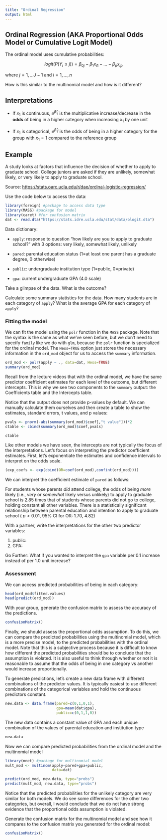 ```yaml
---
title: "Ordinal Regression"
output: html
---
```


## Ordinal Regression (AKA Proportional Odds Model or Cumulative Logit Model)

The ordinal model uses cumulative probabilities:

$$
logit(P(Y_i \leq j))=\beta_{0j}-\beta_1x_{i1}-...-\beta_{p}x_{ip}
$$

where $j=1,...J-1$ and $i=1,...,n$

How is this similar to the multinomial model and how is it different?

## Interpretations

-   If $x_1$ is continuous, $e^{\hat{\beta}_{1j}}$ is the multiplicative increase/decrease in the **odds** of being in a higher category when increasing $x_1$ by one unit

-   If $x_1$ is categorical, $e^{\hat{\beta}_{1j}}$ is the odds of being in a higher category for the group with $x_1=1$ compared to the reference group

## Example

A study looks at factors that influence the decision of whether to apply to graduate school. College juniors are asked if they are unlikely, somewhat likely, or very likely to apply to graduate school.

Source: <https://stats.oarc.ucla.edu/r/dae/ordinal-logistic-regression/>

Use the code below to access the data:

```r
library(foreign) #package to access data type
library(MASS) #package for model
library(caret) #for confusion matrix
dat <- read.dta("https://stats.idre.ucla.edu/stat/data/ologit.dta")
```

Data dictionary:

-   `apply`: response to question "how likely are you to apply to graduate school?" with 3 options: very likely, somewhat likely, unlikely

-   `pared`: parental education status (1=at least one parent has a graduate degree, 0 otherwise)

-   `public`: undergraduate institution type (1=public, 0=private)

-   `gpa`: current undergraduate GPA (4.0 scale)

Take a glimpse of the data. What is the outcome?

Calculate some summary statistics for the data. How many students are in each category of `apply`? What is the average GPA for each category of `apply`?

### Fitting the model

We can fit the model using the `polr` function in the `MASS` package. Note that the syntax is the same as what we've seen before, but we don't need to specify `family` like we do with `glm`, because the `polr` function is specialized for the ordinal model. The `Hess=TRUE` option just stores the necessary information in the `ord_mod` object for us to access the `summary` information.

```r
ord_mod <- polr(apply ~ ., data=dat, Hess=TRUE)
summary(ord_mod)
```

Recall from the lecture videos that with the ordinal model, we have the same predictor coefficient estimates for each level of the outcome, but different intercepts. This is why we see two components to the `summary` output: the Coefficients table and the Intercepts table.

Notice that the output does not provide p-values by default. We can manually calculate them ourselves and then create a table to show the estimates, standard errors, t values, and p values:

```r
pvals <- pnorm(-abs(summary(ord_mod)$coef[,"t value"]))*2
ctable <- cbind(summary(ord_mod)$coef,pvals)

ctable
```

Like other models we have seen, the intercepts are not typically the focus of the interpretations. Let's focus on interpreting the predictor coefficient estimates. First, let's exponentiate the estimates and confidence intervals to interpret on the odds scale.

```r
(exp_coefs <- exp(cbind(OR=coef(ord_mod),confint(ord_mod))))
```

We can interpret the coefficient estimate of `pared` as follows:

For students whose parents *did* attend college, the odds of being *more* likely (i.e., *very* or *somewhat* likely versus unlikely) to apply to graduate school is 2.85 times that of students whose parents did not go to college, holding constant all other variables. There is a statistically significant relationship between parental education and intention to apply to graduate school ( $p<0.01$, 95% CI for OR: 1.70, 4.82)

With a partner, write the interpretations for the other two predictor variables:

1.  public:
2.  GPA:

Go Further: What if you wanted to interpret the `gpa` variable per 0.1 increase instead of per 1.0 unit increase?

### Assessment

We can access predicted probabilities of being in each category:

```r
head(ord_mod$fitted.values)
head(predict(ord_mod))
```

With your group, generate the confusion matrix to assess the accuracy of the predictions.

```r
confusionMatrix()
```

Finally, we should assess the proportional odds assumption. To do this, we can compare the predicted probabilities using the multinomial model, which is a more precise model, to the predicted probabilities with the ordinal model. Note that this is a subjective process because it is difficult to know how different the predicted probabilities should be to conclude that the assumption is violated. It is also useful to think through whether or not it is reasonable to assume that the odds of being in one category vs another would increase proportionally.

To generate predictions, let's create a new data frame with different combinations of the predictor values. It is typically easiest to use different combinations of the categorical variables and hold the continuous predictors constant.

```r
new.data <- data.frame(pared=c(0,1,0,1),
                       gpa=mean(dat$gpa),
                       public=c(0,1,1,0))
```

The new data contains a constant value of GPA and each unique combination of the values of parental education and institution type

```r
new.data
```

Now we can compare predicted probabilities from the ordinal model and the multinomial model

```r
library(nnet) #package for multinomial model
mult_mod <- multinom(apply~pared+gpa+public,
                     data=dat)

predict(ord_mod, new.data, type="probs")
predict(mult_mod, new.data, type="probs")
```

Notice that the predicted probabilities for the unlikely category are very similar for both models. We do see some differences for the other two categories, but overall, I would conclude that we do not have strong evidence that the proportional odds assumption is violated.

Generate the confusion matrix for the multinomial model and see how it compares to the confusion matrix you generated for the ordinal model:

```r
confusionMatrix()
```
